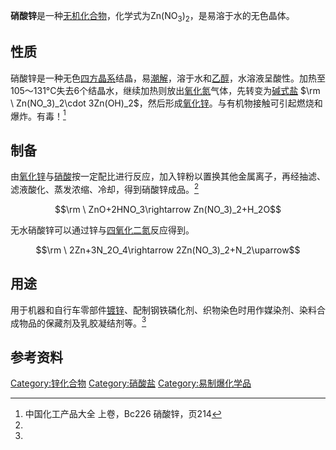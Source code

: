 {{chembox
| Name = 硝酸锌
| ImageFile = zinc nitrate.png
| ImageSize = 200px
| ImageFile2 = Dusičnan zinečnatý.JPG
| ImageName = 硝酸锌
| IUPACName = Zinc nitrate
| OtherNames =
| Section1 = {{Chembox Identifiers
| CASNo = 7779-88-6
| CASNo_Ref = {{cascite|correct|CAS}}
| CASNo_Comment = 无水
| CASNo1 = 19154-63-3
| CASNo1_Comment =  四水
| CASNo1_Ref = {{cascite|correct|CAS}}
| CASNo2 = 10196-18-6
| CASNo2_Comment =  六水
| CASNo2_Ref = {{cascite|correct|CAS}}
|    EINECS  =  231-943-8
|    UNNumber  =  1514
|    RTECS  =  ZH4772000 
|  ChemSpiderID_Ref  = {{chemspidercite|correct|chemspider}}|  ChemSpiderID  =  22926
|  PubChem  =  24518
|  InChI  =  1/2NO3.Zn/c2*2-1(3)4;/q2*-1;+2
|  InChIKey  =  ONDPHDOFVYQSGI-UHFFFAOYAQ
|  SMILES  =  [N+](=O)([O-])[O-].[N+](=O)([O-])[O-].[Zn+2]
|  StdInChI_Ref  = {{stdinchicite|correct|chemspider}}|  StdInChI  =  1S/2NO3.Zn/c2*2-1(3)4;/q2*-1;+2
|  StdInChIKey_Ref  = {{stdinchicite|correct|chemspider}}|  StdInChIKey  =  ONDPHDOFVYQSGI-UHFFFAOYSA-N
}}
| Section2 = {{Chembox Properties
|   Formula = Zn(NO<sub>3</sub>)<sub>2</sub>
|   MolarMass1 = 189.36 g/mol (无水物) <br> 297.49 g/mol (六水合物)
|   Appearance = 无色易潮解结晶
|   Density = 2.065 g/cm<sup>3</sup> (六水合物)
|   Solubility = 327 g/100 mL, 40 °C (四水合物) <br> 184.3 g/100 ml, 20 °C (六水合物)
|   SolOther = 易溶于[[醇|醇]]
|   MeltingPt = 110 °C (无水物) <br> 45.5 °C (四水合物) <br> 36.4 °C (六水合物)
|   BoilingPt = 125 °C, 分解 (六水合物)
  }}
| Section7 = {{Chembox Hazards
|   ExternalMSDS = [http://www.ilo.org/public/english/protection/safework/cis/products/icsc/dtasht/_icsc12/icsc1206.htm ICSC 1206]
|   EUClass = 氧化性 ('''O''')<br />有害 ('''Xn''')
|   RPhases = {{R8}}, {{R22}}, {{R36/37/38}}
|   SPhases = {{S26}}
  }}
| Section8 = {{Chembox Related
|   OtherAnions = [[硫酸锌|硫酸锌]]<br/>[[氯化锌|氯化锌]]
|   OtherCations = [[硝酸镉|硝酸镉]]<br/>[[硝酸汞|硝酸汞]]
|   OtherCpds = [[硝酸铜|硝酸铜]]
  }}
}}

'''硝酸锌'''是一种[[无机化合物|无机化合物]]，化学式为Zn(NO<sub>3</sub>)<sub>2</sub>，是易溶于水的无色晶体。

==性质==
硝酸锌是一种无色[[四方晶系|四方晶系]]结晶，易[[潮解|潮解]]，溶于水和[[乙醇|乙醇]]，水溶液呈酸性。加热至105～131°C失去6个结晶水，继续加热则放出[[氧化氮|氧化氮]]气体，先转变为[[碱式盐|碱式盐]] <math>\rm \ Zn(NO_3)_2\cdot 3Zn(OH)_2</math>，然后形成[[氧化锌|氧化锌]]。与有机物接触可引起燃烧和爆炸。有毒！<ref name="zghg">中国化工产品大全 上卷，Bc226 硝酸锌，页214</ref>

==制备==
由[[氧化锌|氧化锌]]与[[硝酸|硝酸]]按一定配比进行反应，加入锌粉以置换其他金属离子，再经抽滤、滤液酸化、蒸发浓缩、冷却，得到硝酸锌成品。<ref name="zghg" />
:<math>\rm \ ZnO+2HNO_3\rightarrow Zn(NO_3)_2+H_2O</math>

无水硝酸锌可以通过锌与[[四氧化二氮|四氧化二氮]]反应得到。
:<math>\rm \ 2Zn+3N_2O_4\rightarrow 2Zn(NO_3)_2+N_2\uparrow</math>

==用途==
用于机器和自行车零部件[[镀锌|镀锌]]、配制钢铁磷化剂、织物染色时用作媒染剂、染料合成物品的保藏剂及乳胶凝结剂等。<ref name="zghg" />

==参考资料==
{{reflist}}

{{锌化合物}}
{{硝酸盐}}

[[Category:锌化合物|Category:锌化合物]]
[[Category:硝酸盐|Category:硝酸盐]]
[[Category:易制爆化学品|Category:易制爆化学品]]